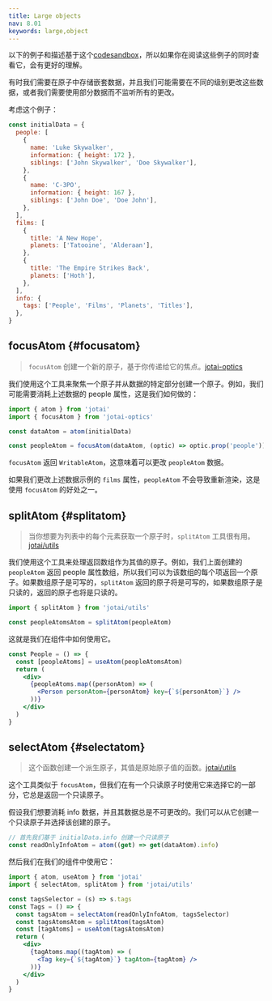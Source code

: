 ```yaml
---
title: Large objects
nav: 8.01
keywords: large,object
---
```


以下的例子和描述基于这个[codesandbox](https://codesandbox.io/s/zealous-sun-f2qnl?file=/src/App.tsx)，所以如果你在阅读这些例子的同时查看它，会有更好的理解。

有时我们需要在原子中存储嵌套数据，并且我们可能需要在不同的级别更改这些数据，或者我们需要使用部分数据而不监听所有的更改。

考虑这个例子：

```js
const initialData = {
  people: [
    {
      name: 'Luke Skywalker',
      information: { height: 172 },
      siblings: ['John Skywalker', 'Doe Skywalker'],
    },
    {
      name: 'C-3PO',
      information: { height: 167 },
      siblings: ['John Doe', 'Doe John'],
    },
  ],
  films: [
    {
      title: 'A New Hope',
      planets: ['Tatooine', 'Alderaan'],
    },
    {
      title: 'The Empire Strikes Back',
      planets: ['Hoth'],
    },
  ],
  info: {
    tags: ['People', 'Films', 'Planets', 'Titles'],
  },
}
```

## focusAtom {#focusatom}

> `focusAtom` 创建一个新的原子，基于你传递给它的焦点。[jotai-optics](../extensions/optics.mdx#focus-atom)

我们使用这个工具来聚焦一个原子并从数据的特定部分创建一个原子。例如，我们可能需要消耗上述数据的 people 属性，这是我们如何做的：

```js
import { atom } from 'jotai'
import { focusAtom } from 'jotai-optics'

const dataAtom = atom(initialData)

const peopleAtom = focusAtom(dataAtom, (optic) => optic.prop('people'))
```

`focusAtom` 返回 `WritableAtom`，这意味着可以更改 `peopleAtom` 数据。

如果我们更改上述数据示例的 `films` 属性，`peopleAtom` 不会导致重新渲染，这是使用 `focusAtom` 的好处之一。

## splitAtom {#splitatom}

> 当你想要为列表中的每个元素获取一个原子时，`splitAtom` 工具很有用。[jotai/utils](../utilities/split.mdx)

我们使用这个工具来处理返回数组作为其值的原子。例如，我们上面创建的 `peopleAtom` 返回 people 属性数组，所以我们可以为该数组的每个项返回一个原子。如果数组原子是可写的，`splitAtom` 返回的原子将是可写的，如果数组原子是只读的，返回的原子也将是只读的。

```js
import { splitAtom } from 'jotai/utils'

const peopleAtomsAtom = splitAtom(peopleAtom)
```

这就是我们在组件中如何使用它。

```jsx
const People = () => {
  const [peopleAtoms] = useAtom(peopleAtomsAtom)
  return (
    <div>
      {peopleAtoms.map((personAtom) => (
        <Person personAtom={personAtom} key={`${personAtom}`} />
      ))}
    </div>
  )
}
```

## selectAtom {#selectatom}

> 这个函数创建一个派生原子，其值是原始原子值的函数。[jotai/utils](../utilities/select.mdx)

这个工具类似于 `focusAtom`，但我们在有一个只读原子时使用它来选择它的一部分，它总是返回一个只读原子。

假设我们想要消耗 info 数据，并且其数据总是不可更改的。我们可以从它创建一个只读原子并选择该创建的原子。

```js
// 首先我们基于 initialData.info 创建一个只读原子
const readOnlyInfoAtom = atom((get) => get(dataAtom).info)
```

然后我们在我们的组件中使用它：

```jsx
import { atom, useAtom } from 'jotai'
import { selectAtom, splitAtom } from 'jotai/utils'

const tagsSelector = (s) => s.tags
const Tags = () => {
  const tagsAtom = selectAtom(readOnlyInfoAtom, tagsSelector)
  const tagsAtomsAtom = splitAtom(tagsAtom)
  const [tagAtoms] = useAtom(tagsAtomsAtom)
  return (
    <div>
      {tagAtoms.map((tagAtom) => (
        <Tag key={`${tagAtom}`} tagAtom={tagAtom} />
      ))}
    </div>
  )
}
```
